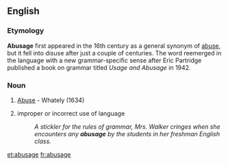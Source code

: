 ==English==

===Etymology===

'''Abusage''' first appeared in the 16th century as a general synonym of [[abuse]], but it fell into disuse after just a couple of centuries. The word reemerged in the language with a new grammar-specific sense after Eric Partridge published a book on grammar titled ''Usage and Abusage'' in 1942. 

===Noun===
{{en-noun}}

# {{obsolete}} [[Abuse]] - Whately (1634)
# improper or incorrect use of language
#: ''A stickler for the rules of grammar, Mrs. Walker cringes when she encounters any '''abusage''' by the students in her freshman English class.''
<section begin="etymology"/>

[[et:abusage]]
[[fr:abusage]]